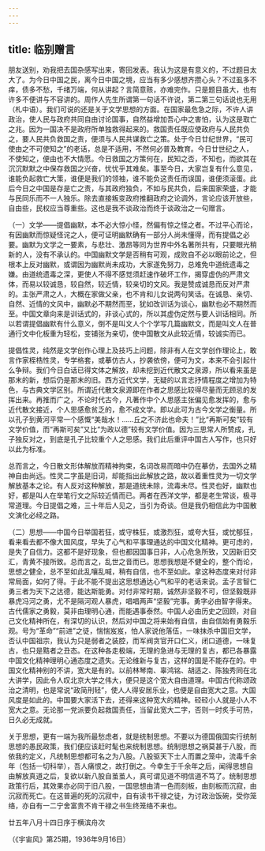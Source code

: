 ```yaml
---
---
---
```

title: 临别赠言
---




朋友送别，劝我把去国杂感写出来，寄回发表。我认为这是有意义的，不过题目太大了。为今日中国之民，离今日中国之境，应当有多少感想齐攒心头？不过虱多不痒，债多不愁，千绪万端，何从讲起？言简意赅，亦难完作。只是题目虽大，也有许多不便讲与不容讲的。周作人先生所谓第一句话不许说，第二第三句话说也无用（札中语）。我们可说的还是关于文学思想的方面。在国家最危急之际，不许人讲政治，使人民与政府共同自由讨论国事，自然益增加吾心中之害怕，认为这是取亡之兆。因为一国决不是政府所单独救得起来的。救国责任既应使政府与人民共负之，要人民共负救国之责，便须与人民共谋救亡之策。处于今日廿纪世界，“民可使由之不可使知之”的老话，总是不适用，不然何必普及教育。今日廿世纪之人，不使知之，便由也不大情愿。今日救国之方策何在，民知之否，不知也，而欲其在沉沉默默之中保存救国之兴奋，忧忧乎其难矣。事至今日，大家岂复有什么意见，谁能负起救亡大策，谁便是我们的领袖，谁不能负这责任而误国，谁便须滚蛋。此后今日之中国是存是亡之责，与其政府独负，不如与民共负，后来国家荣盛，才能与民同乐而不一人独乐。除去直接叛变政府推翻政府之论调外，言论应该开放些，自由些，民权应当尊重些。这也是我不谈政治而终于谈政治之一句赠言。

（一）文学——提倡幽默，本不必大惊小怪，然偏有惊之怪之者。不过平心而论，有因幽默而惊疑怪诧之人，便可证明幽默确有一部分人尚未懂得，而有提倡之必要。幽默为文学之一要素，与悲壮、激昂等同为世界中外名著所共有，只要眼光稍新的人，没有不承认的。中国幽默文学是否稍有可观，成败自不必以眼前论之，但根本上反对幽默，或谓因为幽默尚未成功，大家遂免努力，总难免中道统遗毒之嫌。由道统遗毒之深，更使人不得不感觉须赶速作破坏工作，揭穿虚伪的严肃文体，而易以较诚恳，较自然，较近情，较亲切的文风。我是赞成诚恳而反对严肃的。主张严肃之人，大概在家做父亲，也不肯和儿女说两句笑话。在诚恳、亲切、自然、近情的文风中，幽默必不期然而至，犹如改训话为谈心，幽默也必不期然而至。中国文章向来是训话式的，非谈心式的，所以其虚伪定然与要人训话相同。所以若谓提倡幽默有什么意义，倒不是叫文人个个学写几篇幽默文，而是叫文人在普通行文中化板重为轻松，变铺张为亲切，使中国散文从此较近情，较诚实而已。

提倡性灵，纯然是文学创作心理上及技巧上问题，除非有人在文学创作理论上，敢言作家桎梏性灵，专学格套，或摹仿古人，抄袭依傍，便可为文，本来不会引起什么争辩。我们今日白话已得文体之解放，却未挖到近代散文之泉源，所以看来虽是那末的新，想后仍是那末的旧。西方近代文学，无疑的以言志抒情程度之增加为特色，与古典文学区别。所谓近代散文泉源即在作者之思感比较得尽量而无顾忌的发挥出来。再推而广之，不论时代古今，凡著作中个人思感主张偏见愈发挥的，愈与近代散文接近，个人思感愈贫乏的，愈不成文学。即以此可为古今文学之衡量。所以孔子到黄河平常一个感慨“美哉水！……丘之不济此也命夫！”比“再斯可矣”较有文学价值，而“再斯可矣”又比“为政以德”较有文学价值。因为三思常人所赞成，孔子独反对之，到底是孔子比较重个人之思感。我们此后重评中国古人写作，也只好以此为标准。

总而言之，今日散文形体解放而精神拘束，名词改易而暗中仍在摹仿，去国外之精神自由尚远。性灵二字虽是旧词，却能指出此解放之路，故以着重性灵为一切文学解放基本之论。有人反对这种解放，那是道统未除，流毒未尽。性灵也好，幽默也好，都是叫人在举笔行文之际较近情而已。两者在西洋文学，都是老生常谈，极寻常道理。今日提倡之难，三十年后人见之，当引为奇谈。但是我仍相信此为中国散文演化必经之路。

（二）思想——中国今日举国若狂，或守株狂，或激烈狂，或夸大狂，或忧郁狂，看来看去都不像大国风度，早失了心气和平事理通达的中国文化精神。更可虑的，是失了自信力。这都不是好现象，但也都因国事日非，人心危急所致，又因新旧交汇，青黄不接所致。总而言之，乱世之音而已。思想我想是不健全的，整个而论，思想之健全，总不至如此乱嚷乱喊，稍有自信，也不至如此。拿这种态度来对付非常局面，如何了得。于此不能不提出这思想通达心气和平的老话来说。孟子言智仁勇三者为天下之达德，能达斯能勇。对付非常时期，诚然非坚毅不可，但坚毅既非暴虎冯河之勇，尤不是隔河观人暴虎，唱唱两声“坚毅”完事。勇字必由智字得来。古代儒家之勇毅，莫非由理明心通，而能遇事泰然。中国人必由历史之回顾，对自己文化精神所在，有深切的认识，然后对中国之将来始有自信，由自信始有勇毅乐观。号为“革命”“前进”之徒，惴惴岌岌，怕人家说他落伍，一味抹杀中国旧文学，否认中国祖宗，我认为只是弱者之装腔，而军阀贪官开口仁义，闭口道德，一味复古，也只是黠者之丑态。在这种各走极端，无理的急进与无理的复古，都已各暴露中国文化精神理明心通态度之遗失。无论维新与复古，这样的国是不能存在的。中国文化精神别的不讲，宽大是有的。以前林琴南、辜鸿铭、胡适之、陈独秀同在北大讲学，因此令人叹北京大学之伟大，便只是这个宽大自由道理。中国古代称颂政治之清明，也是常说“政简刑轻”，使人人得安居乐业，也便是自由宽大之意。大国风度是如此的。中国要大家活下去，还得来这种宽大的精神。硁硁小人就是小人不宽大之意。无论那一党派要负起救国责任，当留此宽大二字，否则一时炙手可热，日久必无成就。

关于思想，更有一端为我所最愁虑者，就是统制思想。不要以为德国俄国实行统制思想的愚民政策，我们便应该赶时髦也来统制思想。统制思想之祸莫甚于八股，而依我的定义，凡统制思想都可名之为八股。八股驱天下士人而置之笼中，流毒千余年（包括一切科举），吾人痛恨之，故打倒之。今幸生于千余年之后，闻得思想自由解放真道之后，复欲以新八股自茧茧人，真可谓见道不明信道不笃了。统制思想政策行后，其效果亦必同于旧八股，一国思想由清一色而刻板，由刻板而沉寂，由沉寂而死亡。在这普遍的死的沉寂中，自有读书干禄之徒，为讨政治饭碗，受你笼络，亦自有一二宁舍富贵不肯干禄之书生终笼络不来也。

廿五年八月十四日序于横滨舟次

（《宇宙风》第25期，1936年9月16日）
